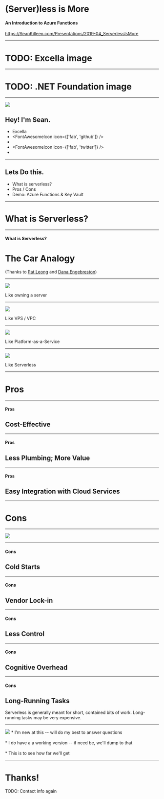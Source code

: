 

# (Server)less is More
#### An Introduction to Azure Functions

<https://SeanKilleen.com/Presentations/2019-04_ServerlessIsMore>

---

# TODO: Excella image

---

# TODO: .NET Foundation image

---

<Split>

![](images/me.png)

## Hey! I'm Sean.

* <FontAwesomeIcon icon='briefcase' /> Excella
* <FontAwesomeIcon icon={['fab', 'github']} />
* <FontAwesomeIcon icon='envelope' />
* <FontAwesomeIcon icon={['fab', 'twitter']} />
* <FontAwesomeIcon icon='globe' />

</Split>

---

## Lets Do this.

* What is serverless?
* Pros / Cons
* Demo: Azure Functions &amp; Key Vault

---

# What is Serverless?

---

#### What is Serverless?

# The Car Analogy

(Thanks to [Pat Leong](https://www.excella.com/insights/in-the-drivers-seat-with-serverless-functions) and [Dana Engebreston](https://twitter.com/bigdana))

---

<Image src="images/ownership-good.jpg" size="contain"/>

<Notes>Like owning a server</Notes>

---

<Image src="images/leasing-good.jpg" size="contain"/>

<Notes>Like VPS / VPC</Notes>

---

<Image src="images/rental.jpg" size="contain"/>

<Notes>Like Platform-as-a-Service</Notes>

--- 

<Image src="images/car-sharing.jpg" size="contain"/>

<Notes>Like Serverless</Notes>

---

# Pros

--- 

#### Pros

## Cost-Effective

--- 

#### Pros

## Less Plumbing; More Value

---

#### Pros

## Easy Integration with Cloud Services
---

# Cons
---

<Image src="images/there-is-no-cloud.jpg" size="contain"/>

---

#### Cons

## Cold Starts

---

#### Cons

## Vendor Lock-in
--- 

#### Cons

## Less Control

---

#### Cons

## Cognitive Overhead

---

#### Cons

## Long-Running Tasks

<Notes>Serverless is generally meant for short, contained bits of work. Long-running tasks may be very expensive.</Notes>

--- 

<Image src="images/ship-launch-fail.gif"/> 

<Notes>							
* I'm new at this -- will do my best to answer questions<br/><br/>
* I do have a a working version -- if need be, we'll dump to that<br/><br/>
* This is to see how far we'll get
</Notes>

---

# Thanks!

TODO: Contact info again
